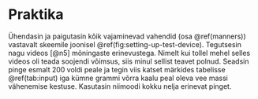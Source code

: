 # Praktika

Ühendasin ja paigutasin kõik vajaminevad vahendid (osa \@ref(manners)) vastavalt skeemile joonisel \@ref(fig:setting-up-test-device). Tegutsesin nagu videos [@n5] mõningaste erinevustega. Nimelt kui tollel mehel selles videos oli teada soojendi võimsus, siis minul sellist teavet polnud. Seadsin pinge esmalt 200 voldi peale ja tegin viis katset märkides tabelisse \@ref(tab:input) iga kümne grammi võrra kaalu peal oleva vee massi vähenemise kestuse. Kasutasin niimoodi kokku nelja erinevat pinget.
